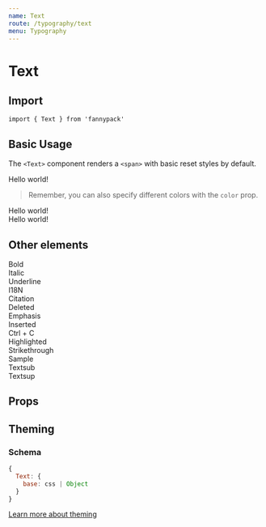 ```yaml
---
name: Text
route: /typography/text
menu: Typography
---
```



# Text

## Import

`import { Text } from 'fannypack'`

## Basic Usage

The `<Text>` component renders a `<span>` with basic reset styles by default.

<Playground>
  <Text>Hello world!</Text>
</Playground>

> Remember, you can also specify different colors with the `color` prop.

<Playground>
  <Text color="success">Hello world!</Text><br />
  <Text color="danger">Hello world!</Text>
</Playground>

## Other elements

<Playground>
  <Text use="strong">Bold</Text><br />
  <Text use="i">Italic</Text><br />
  <Text use="u">Underline</Text><br />
  <Text use="abbr">I18N</Text><br />
  <Text use="cite">Citation</Text><br />
  <Text use="del">Deleted</Text><br />
  <Text use="em">Emphasis</Text><br />
  <Text use="ins">Inserted</Text><br />
  <Text use="kbd">Ctrl + C</Text><br />
  <Text use="mark">Highlighted</Text><br />
  <Text use="s">Strikethrough</Text><br />
  <Text use="samp">Sample</Text><br />
  Text<Text use="sub">sub</Text><br />
  Text<Text use="sup">sup</Text>
</Playground>

## Props

<PropsTable component={Text} />

## Theming

### Schema

```jsx
{
  Text: {
    base: css | Object
  }
}
```

[Learn more about theming](/styling#theming)

